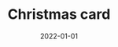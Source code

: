 ---
cover: "./christmas.png"
date: "2022-01-01"
title: "Christmas card"
defer: false
slug: "/christmas-card"
areas: 
  - .
---